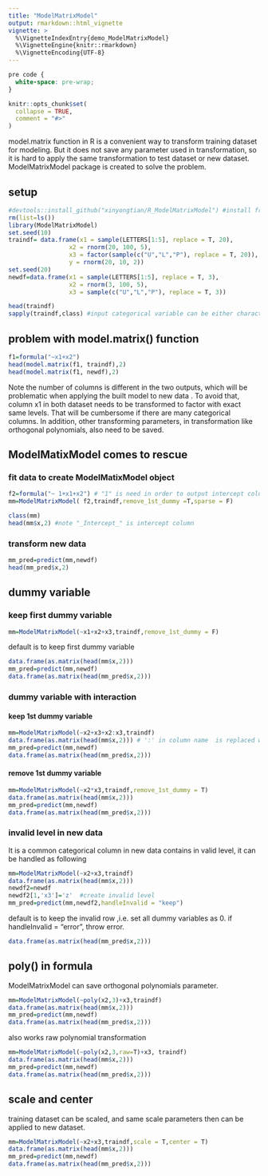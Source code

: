 ---
title: "ModelMatrixModel"
output: rmarkdown::html_vignette
vignette: >
  %\VignetteIndexEntry{demo_ModelMatrixModel}
  %\VignetteEngine{knitr::rmarkdown}
  %\VignetteEncoding{UTF-8}
---

```{css, echo=FALSE}
pre code {
  white-space: pre-wrap;
}
```

```{r, include = FALSE}
knitr::opts_chunk$set(
  collapse = TRUE,
  comment = "#>"
)
```
model.matrix function in R is a convenient way to transform training dataset for modeling. But it does not save any parameter used in transformation, so it is hard to apply the same transformation to test dataset or new dataset. ModelMatrixModel package is created to solve the problem.

## setup
```{r}
#devtools::install_github("xinyongtian/R_ModelMatrixModel") #install from github
rm(list=ls())
library(ModelMatrixModel)
set.seed(10)
traindf= data.frame(x1 = sample(LETTERS[1:5], replace = T, 20),
                 x2 = rnorm(20, 100, 5),
                 x3 = factor(sample(c("U","L","P"), replace = T, 20)),
                 y = rnorm(20, 10, 2))
set.seed(20)
newdf=data.frame(x1 = sample(LETTERS[1:5], replace = T, 3),
                 x2 = rnorm(3, 100, 5),
                 x3 = sample(c("U","L","P"), replace = T, 3)) 

head(traindf)
sapply(traindf,class) #input categorical variable can be either character or factor
```
## problem with model.matrix() function
```{r}
f1=formula("~x1+x2")
head(model.matrix(f1, traindf),2)
head(model.matrix(f1, newdf),2)
```
Note the number of columns is different in the two outputs, which will be problematic when  applying the built model to new data . To avoid that,  column x1  in both dataset needs to be transformed  to factor with exact same levels. That will be cumbersome if there are many categorical columns. In addition, other transforming parameters, in transformation like  orthogonal polynomials, also need to be saved.

## ModelMatixModel comes to rescue
### fit data to create ModelMatixModel object
```{r}
f2=formula("~ 1+x1+x2") # "1" is need in order to output intercept column
mm=ModelMatrixModel( f2,traindf,remove_1st_dummy =T,sparse = F)
```

```{r}
class(mm)
head(mm$x,2) #note "_Intercept_" is intercept column
```
### transform new data
```{r}
mm_pred=predict(mm,newdf)
head(mm_pred$x,2)
```

## dummy variable
### keep   first dummy variable
```{r}
mm=ModelMatrixModel(~x1+x2+x3,traindf,remove_1st_dummy = F) 
```
default is to keep first dummy variable
```{r}
data.frame(as.matrix(head(mm$x,2)))
mm_pred=predict(mm,newdf)
data.frame(as.matrix(head(mm_pred$x,2)))
```
### dummy variable with interaction
#### keep 1st dummy variable
```{r}
mm=ModelMatrixModel(~x2+x3+x2:x3,traindf) 
data.frame(as.matrix(head(mm$x,2))) # ':' in column name  is replaced with '_X_'
mm_pred=predict(mm,newdf)
data.frame(as.matrix(head(mm_pred$x,2)))
```
#### remove 1st dummy variable
```{r}
mm=ModelMatrixModel(~x2*x3,traindf,remove_1st_dummy = T) 
data.frame(as.matrix(head(mm$x,2)))
mm_pred=predict(mm,newdf)
data.frame(as.matrix(head(mm_pred$x,2)))
```
### invalid level in new data
It is a common categorical column in  new data contains in valid level, it can be handled as following
```{r}
mm=ModelMatrixModel(~x2+x3,traindf) 
data.frame(as.matrix(head(mm$x,2)))
newdf2=newdf
newdf2[1,'x3']='z'  #create invalid level
mm_pred=predict(mm,newdf2,handleInvalid = "keep") 
```
default is to keep the invalid row ,i.e. set all dummy variables as 0. if handleInvalid = "error", throw error.
```{r}
data.frame(as.matrix(head(mm_pred$x,2))) 
```

## poly() in formula
ModelMatrixModel can save orthogonal polynomials parameter.
```{r}
mm=ModelMatrixModel(~poly(x2,3)+x3,traindf) 
data.frame(as.matrix(head(mm$x,2)))
mm_pred=predict(mm,newdf)
data.frame(as.matrix(head(mm_pred$x,2)))
```
also works raw polynomial transformation
```{r}
mm=ModelMatrixModel(~poly(x2,3,raw=T)+x3, traindf) 
data.frame(as.matrix(head(mm$x,2)))
mm_pred=predict(mm,newdf)
data.frame(as.matrix(head(mm_pred$x,2)))
```

## scale and center
training dataset can be scaled, and same scale parameters then can be applied to new dataset.
```{r}
mm=ModelMatrixModel(~x2+x3,traindf,scale = T,center = T) 
data.frame(as.matrix(head(mm$x,2)))
mm_pred=predict(mm,newdf)
data.frame(as.matrix(head(mm_pred$x,2)))
```


